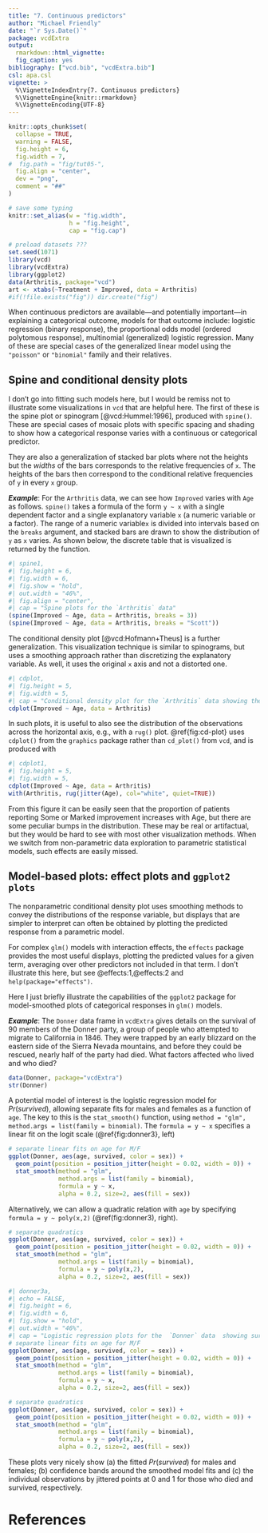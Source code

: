 ```yaml
---
title: "7. Continuous predictors"
author: "Michael Friendly"
date: "`r Sys.Date()`"
package: vcdExtra
output: 
  rmarkdown::html_vignette:
  fig_caption: yes
bibliography: ["vcd.bib", "vcdExtra.bib"]
csl: apa.csl
vignette: >
  %\VignetteIndexEntry{7. Continuous predictors}
  %\VignetteEngine{knitr::rmarkdown}
  %\VignetteEncoding{UTF-8}
---
```


```r
knitr::opts_chunk$set(
  collapse = TRUE,
  warning = FALSE,
  fig.height = 6,
  fig.width = 7,
#  fig.path = "fig/tut05-",
  fig.align = "center",
  dev = "png",
  comment = "##"
)

# save some typing
knitr::set_alias(w = "fig.width",
                 h = "fig.height",
                 cap = "fig.cap")

# preload datasets ???
set.seed(1071)
library(vcd)
library(vcdExtra)
library(ggplot2)
data(Arthritis, package="vcd")
art <- xtabs(~Treatment + Improved, data = Arthritis)
#if(!file.exists("fig")) dir.create("fig")

```



When continuous predictors are available---and potentially important---in explaining a
categorical outcome, models for that outcome include:
logistic regression (binary response), 
the proportional odds model (ordered polytomous response),
multinomial (generalized) logistic regression.
Many of these are special cases of the generalized linear model using the
`"poisson"` or `"binomial"` family and their relatives.

## Spine and conditional density plots {#sec:spine}
I don't go into fitting such models here, but I would be remiss not to illustrate some
visualizations in `vcd` that are helpful here.
The first of these is the spine plot or spinogram [@vcd:Hummel:1996], produced with `spine()`.
These are special cases of mosaic plots with 
specific spacing and shading to show how a categorical response varies with
a continuous or categorical predictor.

They are also a generalization of stacked bar plots where not the heights  but
the *widths* of the bars corresponds to the relative frequencies of `x`. The heights
of the  bars then  correspond to  the conditional  relative frequencies  of `y` in
every `x` group.

***Example***:
For the `Arthritis` data, we can see how `Improved` varies with `Age`
as follows.  `spine()` takes a formula of the form 
`y ~ x` with a single dependent factor and a single explanatory variable `x`
(a numeric variable or a factor).
The range of a numeric variable`x` is divided into intervals based on the
`breaks` argument, and stacked bars are drawn to show the distribution of
`y` as `x` varies.  As shown below, the discrete table that is visualized
is returned by the function.

```r
#| spine1,
#| fig.height = 6,
#| fig.width = 6,
#| fig.show = "hold",
#| out.width = "46%",
#| fig.align = "center",
#| cap = "Spine plots for the `Arthritis` data"
(spine(Improved ~ Age, data = Arthritis, breaks = 3))
(spine(Improved ~ Age, data = Arthritis, breaks = "Scott"))
```


The conditional density plot [@vcd:Hofmann+Theus] is a further generalization.
This visualization technique is similar to spinograms, but uses a smoothing approach
rather than discretizing the explanatory variable.  As well, it uses 
the original `x` axis and not a distorted one.


```r
#| cdplot,
#| fig.height = 5,
#| fig.width = 5,
#| cap = "Conditional density plot for the `Arthritis` data showing the variation of Improved with Age."
cdplot(Improved ~ Age, data = Arthritis)
```



In such plots, it is useful to also see the distribution of the observations
across the horizontal axis, e.g., with a `rug()` plot.
\@ref{fig:cd-plot} uses `cdplot()` from the `graphics` package
rather than `cd_plot()` from `vcd`, and is produced with

```r
#| cdplot1,
#| fig.height = 5,
#| fig.width = 5,
cdplot(Improved ~ Age, data = Arthritis)
with(Arthritis, rug(jitter(Age), col="white", quiet=TRUE))
```

From this figure it can be easily seen that the proportion
of patients reporting Some or Marked improvement increases with Age,
but there are some peculiar bumps in the distribution.
These may be real or artifactual, but they would be hard to see
with most other visualization methods.
When we switch from non-parametric data exploration to parametric
statistical models, such effects are easily missed.

## Model-based plots: effect plots and `ggplot2 plots` {#sec:modelplots}

The nonparametric conditional density plot uses smoothing methods
to convey the distributions of the response variable,
but displays that are simpler to interpret can often be obtained by plotting
the predicted response from a parametric model.

For complex `glm()` models with interaction effects, the `effects`
package  provides the most useful displays,
plotting  the predicted values for a given term, averaging over other
predictors not included in that term.  I don't illustrate this here, but
see @effects:1,@effects:2 and `help(package="effects")`.

Here I just briefly illustrate the capabilities of the `ggplot2` package
for model-smoothed plots of categorical responses in `glm()` models.

***Example***:
The `Donner` data frame in `vcdExtra` gives details on the survival
of 90 members of the Donner party,
a group of people who attempted to migrate to California in 1846.
They were trapped by an early blizzard on the eastern side of the
Sierra Nevada mountains, and before they could be rescued, 
nearly half of the party had died.
What factors affected who lived and who died?

```r
data(Donner, package="vcdExtra")
str(Donner)
```

A potential model of interest
is the logistic regression model for $Pr(survived)$, allowing separate
fits for males and females as a function of `age`.
The key to this is the `stat_smooth()` function, using
`method = "glm", method.args = list(family = binomial)`. The `formula = y ~ x`
specifies a linear fit on the logit scale (\@ref{fig:donner3}, left)

```r
# separate linear fits on age for M/F
ggplot(Donner, aes(age, survived, color = sex)) +
  geom_point(position = position_jitter(height = 0.02, width = 0)) +
  stat_smooth(method = "glm", 
              method.args = list(family = binomial), 
              formula = y ~ x,
              alpha = 0.2, size=2, aes(fill = sex))
```

Alternatively, we can allow a quadratic relation with `age`
by specifying `formula = y ~ poly(x,2)` (@ref(fig:donner3), right).

```r
# separate quadratics
ggplot(Donner, aes(age, survived, color = sex)) +
  geom_point(position = position_jitter(height = 0.02, width = 0)) +
  stat_smooth(method = "glm", 
              method.args = list(family = binomial), 
              formula = y ~ poly(x,2), 
              alpha = 0.2, size=2, aes(fill = sex))
```


```r
#| donner3a,
#| echo = FALSE,
#| fig.height = 6,
#| fig.width = 6,
#| fig.show = "hold",
#| out.width = "46%",
#| cap = "Logistic regression plots for the  `Donner` data	showing survival vs. age, by sex. Left: linear logistic model; right: quadratic model {#fig:donner3}"
# separate linear fits on age for M/F
ggplot(Donner, aes(age, survived, color = sex)) +
  geom_point(position = position_jitter(height = 0.02, width = 0)) +
  stat_smooth(method = "glm", 
              method.args = list(family = binomial), 
              formula = y ~ x,
              alpha = 0.2, size=2, aes(fill = sex))

# separate quadratics
ggplot(Donner, aes(age, survived, color = sex)) +
  geom_point(position = position_jitter(height = 0.02, width = 0)) +
  stat_smooth(method = "glm", 
              method.args = list(family = binomial), 
              formula = y ~ poly(x,2),
              alpha = 0.2, size=2, aes(fill = sex))
```


These plots very nicely show (a) the fitted $Pr(survived)$ for males and females;
(b) confidence bands around the smoothed model fits and (c) the individual
observations by jittered points at 0 and 1 for those who died and survived, respectively.

# References



